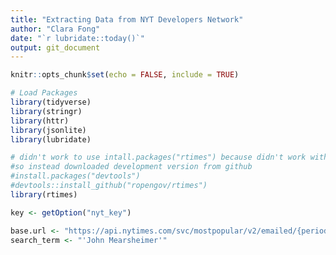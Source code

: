 ```yaml
---
title: "Extracting Data from NYT Developers Network"
author: "Clara Fong"
date: "`r lubridate::today()`"
output: git_document
---
```


```r
knitr::opts_chunk$set(echo = FALSE, include = TRUE)
```

```r
# Load Packages
library(tidyverse)
library(stringr)
library(httr)
library(jsonlite)
library(lubridate)

# didn't work to use intall.packages("rtimes") because didn't work with current r version
#so instead downloaded development version from github
#install.packages("devtools")
#devtools::install_github("ropengov/rtimes")
library(rtimes)
```

```r
key <- getOption("nyt_key")

base.url <- "https://api.nytimes.com/svc/mostpopular/v2/emailed/{period}.json"
search_term <- "'John Mearsheimer'"

```



